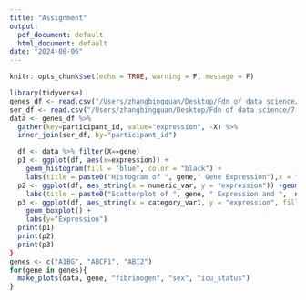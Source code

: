 ```yaml
---
title: "Assignment"
output:
  pdf_document: default
  html_document: default
date: "2024-08-06"
---
```


```r
knitr::opts_chunk$set(echo = TRUE, warning = F, message = F)
```


```r
library(tidyverse)
genes_df <- read.csv("/Users/zhangbingquan/Desktop/Fdn of data science/7.1-8.1/QBS103_GSE157103_genes.csv")
ser_df <- read.csv("/Users/zhangbingquan/Desktop/Fdn of data science/7.1-8.1/QBS103_GSE157103_series_matrix.csv",na.strings = "unknown")
data <- genes_df %>%
  gather(key=participant_id, value="expression", -X) %>%
  inner_join(ser_df, by="participant_id")

  df <- data %>% filter(X==gene)
  p1 <- ggplot(df, aes(x=expression)) +
    geom_histogram(fill = "blue", color = "black") +
    labs(title = paste0("Histogram of ", gene," Gene Expression"),x = "Expression", y = "Frequency")
  p2 <- ggplot(df, aes_string(x = numeric_var, y = "expression")) +geom_point(color = "red") +
    labs(title = paste0("Scatterplot of ", gene, " Expression and ",  numeric_var), y="Expression")
  p3 <- ggplot(df, aes_string(x = category_var1, y = "expression", fill = category_var2)) +
    geom_boxplot() +
    labs(y="Expression")
  print(p1)
  print(p2)
  print(p3)
}
genes <- c("A1BG", "ABCF1", "ABI2")
for(gene in genes){
  make_plots(data, gene, "fibrinogen", "sex", "icu_status")
}

```

